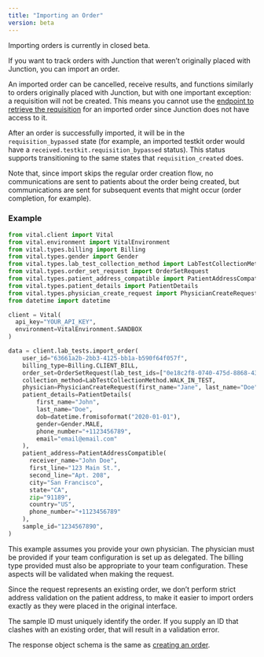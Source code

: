 ```yaml
---
title: "Importing an Order"
version: beta
---
```


<Warning>
  Importing orders is currently in closed beta.
</Warning>

If you want to track orders with Junction that weren’t originally placed with Junction, you can import an order.

An imported order can be cancelled, receive results, and functions similarly to orders originally placed with Junction, but with one important exception: a requisition will not be created. This means you cannot use the [endpoint to retrieve the requisition](/api-reference/lab-testing/requisition-pdf) for an imported order since Junction does not have access to it.

After an order is successfully imported, it will be in the `requisition_bypassed` state (for example, an imported testkit order would have a `received.testkit.requisition_bypassed` status). This status supports transitioning to the same states that `requisition_created` does.

<Warning>
  Note that, since import skips the regular order creation flow, no communications are sent to patients about the order being created, but communications are sent for subsequent events that might occur (order completion, for example).
</Warning>

### Example

```python Python
from vital.client import Vital
from vital.environment import VitalEnvironment
from vital.types.billing import Billing
from vital.types.gender import Gender
from vital.types.lab_test_collection_method import LabTestCollectionMethod
from vital.types.order_set_request import OrderSetRequest
from vital.types.patient_address_compatible import PatientAddressCompatible
from vital.types.patient_details import PatientDetails
from vital.types.physician_create_request import PhysicianCreateRequest
from datetime import datetime

client = Vital(
  api_key="YOUR_API_KEY",
  environment=VitalEnvironment.SANDBOX
)

data = client.lab_tests.import_order(
    user_id="63661a2b-2bb3-4125-bb1a-b590f64f057f",
    billing_type=Billing.CLIENT_BILL,
    order_set=OrderSetRequest(lab_test_ids=["0e18c2f8-0740-475d-8868-431f7e9c0cfd"]),
    collection_method=LabTestCollectionMethod.WALK_IN_TEST,
    physician=PhysicianCreateRequest(first_name="Jane", last_name="Doe", npi=""),
    patient_details=PatientDetails(
        first_name="John",
        last_name="Doe",
        dob=datetime.fromisoformat("2020-01-01"),
        gender=Gender.MALE,
        phone_number="+1123456789",
        email="email@email.com"
    ),
    patient_address=PatientAddressCompatible(
      receiver_name="John Doe",
      first_line="123 Main St.",
      second_line="Apt. 208",
      city="San Francisco",
      state="CA",
      zip="91189",
      country="US",
      phone_number="+1123456789"
    ),
    sample_id="1234567890",
)
```

This example assumes you provide your own physician. The physician must be provided if your team configuration is set up as delegated. The billing type provided must also be appropriate to your team configuration. These aspects will be validated when making the request.

Since the request represents an existing order, we don’t perform strict address validation on the patient address, to make it easier to import orders exactly as they were placed in the original interface.

<Warning>
  The sample ID must uniquely identify the order. If you supply an ID that clashes with an existing order, that will result in a validation error.
</Warning>

The response object schema is the same as [creating an order](/api-reference/lab-testing/create-order).
